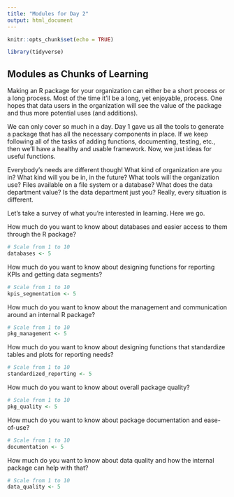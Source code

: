 ```yaml
---
title: "Modules for Day 2"
output: html_document
---
```


```r
knitr::opts_chunk$set(echo = TRUE)

library(tidyverse)
```

## Modules as Chunks of Learning

Making an R package for your organization can either be a short process or a long process. Most of the time it'll be a long, yet enjoyable, process. One hopes that data users in the organization will see the value of the package and thus more potential uses (and additions).

We can only cover so much in a day. Day 1 gave us all the tools to generate a package that has all the necessary components in place. If we keep following all of the tasks of adding functions, documenting, testing, etc., then we'll have a healthy and usable framework. Now, we just ideas for useful functions.

Everybody's needs are different though! What kind of organization are you in? What kind will you be in, in the future? What tools will the organization use? Files available on a file system or a database? What does the data department value? Is the data department just you? Really, every situation is different.

Let's take a survey of what you're interested in learning. Here we go.

How much do you want to know about databases and easier access to them through the R package?

```r
# Scale from 1 to 10
databases <- 5
```

How much do you want to know about designing functions for reporting KPIs and getting data segments?

```r
# Scale from 1 to 10
kpis_segmentation <- 5
```

How much do you want to know about the management and communication around an internal R package?

```r
# Scale from 1 to 10
pkg_management <- 5
```

How much do you want to know about designing functions that standardize tables and plots for reporting needs?

```r
# Scale from 1 to 10
standardized_reporting <- 5
```

How much do you want to know about overall package quality?

```r
# Scale from 1 to 10
pkg_quality <- 5
```

How much do you want to know about package documentation and ease-of-use?

```r
# Scale from 1 to 10
documentation <- 5
```

How much do you want to know about data quality and how the internal package can help with that?

```r
# Scale from 1 to 10
data_quality <- 5
```

